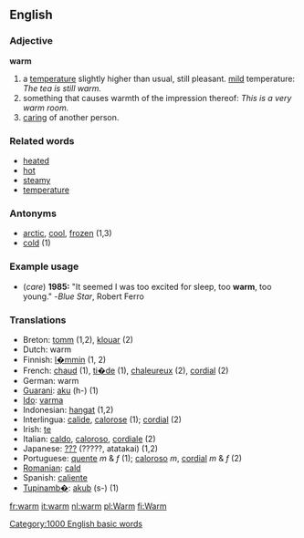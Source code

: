 ==English==
===Adjective===
'''warm'''

#a [[temperature]] slightly higher than usual, still pleasant. [[Mild|mild]] temperature: ''The tea is still warm.''
#something that causes warmth of the impression thereof: ''This is a very warm room.''
#[[care|caring]] of another person.

===Related words===
*[[heated]]
*[[hot]]
*[[steamy]]
*[[temperature]]

===Antonyms===
*[[arctic]], [[cool]], [[frozen]] (1,3)
*[[cold]] (1)

===Example usage===
* (''care'') '''1985:''' "It seemed I was too excited for sleep, too '''warm''', too young." -''Blue Star'', Robert Ferro

===Translations===
*Breton: [[tomm]] (1,2), [[klouar]] (2)
*Dutch: warm
*Finnish: [[l�mmin]] (1, 2)
*French: [[chaud]] (1), [[ti�de]] (1), [[chaleureux]] (2), [[cordial]] (2)
*German: warm
*[[Guarani]]: [[aku]] (h-) (1)
*[[Ido]]: [[varma]]
*Indonesian: [[hangat]] (1,2)
*Interlingua: [[calide]], [[calorose]] (1); [[cordial]] (2)
*Irish: [[te#Irish|te]]
*Italian: [[caldo]], [[caloroso#Italian|caloroso]], [[cordiale]] (2)
*Japanese: [[???]] (?????, atatakai) (1,2)
*Portuguese: [[quente]] ''m'' & ''f'' (1); [[caloroso#Portuguese|caloroso]] ''m'', [[cordial]] ''m'' & ''f'' (2)
*[[Romanian]]: [[cald]]
*Spanish: [[caliente]]
*[[Tupinamb�]]: [[akub]] (s-) (1)

[[Category:1000 English basic words]]

[[fr:warm]]
[[it:warm]]
[[nl:warm]]
[[pl:Warm]]
[[fi:Warm]]